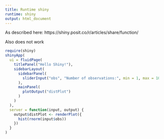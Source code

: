 ```yaml
---
title: Runtime shiny
runtime: shiny
output: html_document
---
```


As described here: https://shiny.posit.co/r/articles/share/function/

Also does not work

```r
require(shiny)
shinyApp(
  ui = fluidPage(
    titlePanel("Hello Shiny!"),
    sidebarLayout(
      sidebarPanel(
        sliderInput("obs", "Number of observations:", min = 1, max = 1000, value = 500)
      ),
      mainPanel(
        plotOutput("distPlot")
      )
    )
  ),
  server = function(input, output) {
    output$distPlot <- renderPlot({
      hist(rnorm(input$obs))
    })
  }
)
```
